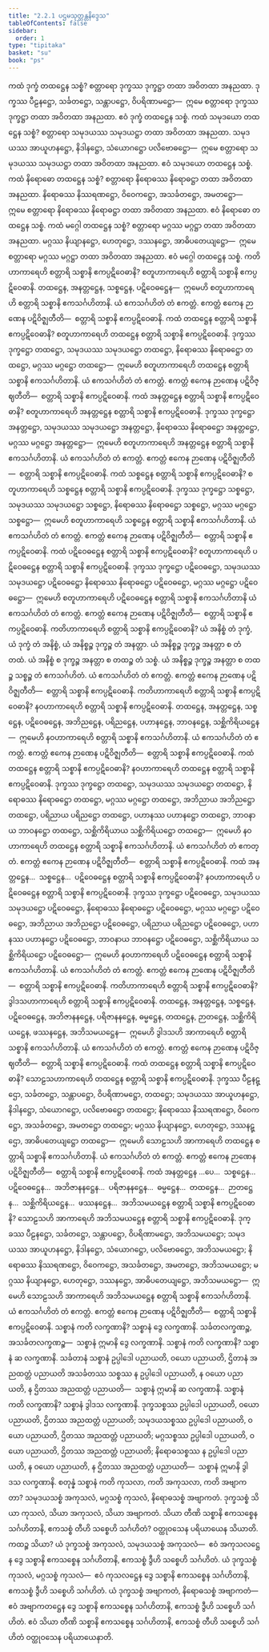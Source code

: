 ```yaml
---
title: "2.2.1 ပဌမသုတ္တန္တနိဒ္ဒေသ"
tableOfContents: false
sidebar:
  order: 1
type: "tipitaka"
basket: "su"
book: "ps"
---
```



<DynamicBreadcrumb />

<Division number="9" book="ps" e="ch" v="26" p="11">

<Paragraph number="1377" book="ps">
ကထံ ဒုက္ခံ တထဋ္ဌေန သစ္စံ? စတ္တာရော ဒုက္ခဿ ဒုက္ခဋ္ဌာ တထာ အဝိတထာ အနညထာ. ဒုက္ခဿ ပီဠနဋ္ဌော, သင်္ခတဋ္ဌော, သန္တာပဋ္ဌော, ဝိပရိဏာမဋ္ဌော—  ဣမေ စတ္တာရော ဒုက္ခဿ ဒုက္ခဋ္ဌာ တထာ အဝိတထာ အနညထာ. ဧဝံ ဒုက္ခံ တထဋ္ဌေန သစ္စံ.
</Paragraph>

<Paragraph number="1378" book="ps">
ကထံ သမုဒယော တထဋ္ဌေန သစ္စံ? စတ္တာရော သမုဒယဿ သမုဒယဋ္ဌာ တထာ အဝိတထာ အနညထာ. သမုဒယဿ အာယူဟနဋ္ဌော, နိဒါနဋ္ဌော, သံယောဂဋ္ဌော ပလိဗောဓဋ္ဌော—  ဣမေ စတ္တာရော သမုဒယဿ သမုဒယဋ္ဌာ တထာ အဝိတထာ အနညထာ. ဧဝံ သမုဒယော တထဋ္ဌေန သစ္စံ.
</Paragraph>

<Paragraph number="1379" book="ps">
ကထံ နိရောဓော တထဋ္ဌေန သစ္စံ? စတ္တာရော နိရောဓဿ နိရောဓဋ္ဌာ တထာ အဝိတထာ အနညထာ. နိရောဓဿ နိဿရဏဋ္ဌော, ဝိဝေကဋ္ဌော, အသင်္ခတဋ္ဌော, အမတဋ္ဌော—  ဣမေ စတ္တာရော နိရောဓဿ နိရောဓဋ္ဌာ တထာ အဝိတထာ အနညထာ. ဧဝံ နိရောဓော တထဋ္ဌေန သစ္စံ.
</Paragraph>

<Paragraph number="1380" book="ps">
ကထံ မဂ္ဂေါ တထဋ္ဌေန သစ္စံ? စတ္တာရော မဂ္ဂဿ မဂ္ဂဋ္ဌာ တထာ အဝိတထာ အနညထာ. မဂ္ဂဿ နိယျာနဋ္ဌော, ဟေတုဋ္ဌော, ဒဿနဋ္ဌော, အာဓိပတေယျဋ္ဌော—  ဣမေ စတ္တာရော မဂ္ဂဿ မဂ္ဂဋ္ဌာ တထာ အဝိတထာ အနညထာ. ဧဝံ မဂ္ဂေါ တထဋ္ဌေန သစ္စံ.
</Paragraph>

<Paragraph number="1381" book="ps">
ကတိဟာကာရေဟိ စတ္တာရိ သစ္စာနိ ဧကပ္ပဋိဝေဓာနိ? စတူဟာကာရေဟိ စတ္တာရိ သစ္စာနိ ဧကပ္ပဋိဝေဓာနိ. တထဋ္ဌေန, အနတ္တဋ္ဌေန, သစ္စဋ္ဌေန, ပဋိဝေဓဋ္ဌေန—  ဣမေဟိ စတူဟာကာရေဟိ စတ္တာရိ သစ္စာနိ ဧကသင်္ဂဟိတာနိ. ယံ ဧကသင်္ဂဟိတံ တံ ဧကတ္တံ. ဧကတ္တံ ဧကေန ဉာဏေန ပဋိဝိဇ္ဈတီတိ—  စတ္တာရိ သစ္စာနိ ဧကပ္ပဋိဝေဓာနိ.
</Paragraph>

<Paragraph number="1382" book="ps">
ကထံ တထဋ္ဌေန စတ္တာရိ သစ္စာနိ ဧကပ္ပဋိဝေဓာနိ? စတူဟာကာရေဟိ တထဋ္ဌေန စတ္တာရိ သစ္စာနိ ဧကပ္ပဋိဝေဓာနိ. ဒုက္ခဿ ဒုက္ခဋ္ဌော တထဋ္ဌော, သမုဒယဿ သမုဒယဋ္ဌော တထဋ္ဌော, နိရောဓဿ နိရောဓဋ္ဌော တထဋ္ဌော, မဂ္ဂဿ မဂ္ဂဋ္ဌော တထဋ္ဌော—  ဣမေဟိ စတူဟာကာရေဟိ တထဋ္ဌေန စတ္တာရိ သစ္စာနိ ဧကသင်္ဂဟိတာနိ. ယံ ဧကသင်္ဂဟိတံ တံ ဧကတ္တံ. ဧကတ္တံ ဧကေန ဉာဏေန ပဋိဝိဇ္ဈတီတိ—  စတ္တာရိ သစ္စာနိ ဧကပ္ပဋိဝေဓာနိ.
</Paragraph>

<Paragraph number="1383" book="ps">
ကထံ အနတ္တဋ္ဌေန စတ္တာရိ သစ္စာနိ ဧကပ္ပဋိဝေဓာနိ? စတူဟာကာရေဟိ အနတ္တဋ္ဌေန စတ္တာရိ သစ္စာနိ ဧကပ္ပဋိဝေဓာနိ. ဒုက္ခဿ ဒုက္ခဋ္ဌော အနတ္တဋ္ဌော, သမုဒယဿ သမုဒယဋ္ဌော အနတ္တဋ္ဌော, နိရောဓဿ နိရောဓဋ္ဌော အနတ္တဋ္ဌော, မဂ္ဂဿ မဂ္ဂဋ္ဌော အနတ္တဋ္ဌော—  ဣမေဟိ စတူဟာကာရေဟိ အနတ္တဋ္ဌေန စတ္တာရိ သစ္စာနိ ဧကသင်္ဂဟိတာနိ. ယံ ဧကသင်္ဂဟိတံ တံ ဧကတ္တံ. ဧကတ္တံ ဧကေန ဉာဏေန ပဋိဝိဇ္ဈတီတိ—  စတ္တာရိ သစ္စာနိ ဧကပ္ပဋိဝေဓာနိ.
</Paragraph>

<Paragraph number="1384" book="ps">
ကထံ သစ္စဋ္ဌေန စတ္တာရိ သစ္စာနိ ဧကပ္ပဋိဝေဓာနိ? စတူဟာကာရေဟိ သစ္စဋ္ဌေန စတ္တာရိ သစ္စာနိ ဧကပ္ပဋိဝေဓာနိ. ဒုက္ခဿ ဒုက္ခဋ္ဌော သစ္စဋ္ဌော, သမုဒယဿ သမုဒယဋ္ဌော သစ္စဋ္ဌော, နိရောဓဿ နိရောဓဋ္ဌော သစ္စဋ္ဌော, မဂ္ဂဿ မဂ္ဂဋ္ဌော သစ္စဋ္ဌော—  ဣမေဟိ စတူဟာကာရေဟိ သစ္စဋ္ဌေန စတ္တာရိ သစ္စာနိ ဧကသင်္ဂဟိတာနိ. ယံ ဧကသင်္ဂဟိတံ တံ ဧကတ္တံ. ဧကတ္တံ ဧကေန ဉာဏေန ပဋိဝိဇ္ဈတီတိ—  စတ္တာရိ သစ္စာနိ ဧကပ္ပဋိဝေဓာနိ.
</Paragraph>

<Paragraph number="1385" book="ps">
ကထံ ပဋိဝေဓဋ္ဌေန စတ္တာရိ သစ္စာနိ ဧကပ္ပဋိဝေဓာနိ? စတူဟာကာရေဟိ ပဋိဝေဓဋ္ဌေန စတ္တာရိ သစ္စာနိ ဧကပ္ပဋိဝေဓာနိ. ဒုက္ခဿ ဒုက္ခဋ္ဌော ပဋိဝေဓဋ္ဌော, သမုဒယဿ သမုဒယဋ္ဌော ပဋိဝေဓဋ္ဌော နိရောဓဿ နိရောဓဋ္ဌော ပဋိဝေဓဋ္ဌော, မဂ္ဂဿ မဂ္ဂဋ္ဌော ပဋိဝေဓဋ္ဌော—  ဣမေဟိ စတူဟာကာရေဟိ ပဋိဝေဓဋ္ဌေန စတ္တာရိ သစ္စာနိ ဧကသင်္ဂဟိတာနိ ယံ ဧကသင်္ဂဟိတံ တံ ဧကတ္တံ. ဧကတ္တံ ဧကေန ဉာဏေန ပဋိဝိဇ္ဈတီတိ—  စတ္တာရိ သစ္စာနိ ဧကပ္ပဋိဝေဓာနိ.
</Paragraph>

</Division>
<Division number="10" book="ps" e="ch" v="26" p="12">

<Paragraph number="1386" book="ps">
ကတိဟာကာရေဟိ စတ္တာရိ သစ္စာနိ ဧကပ္ပဋိဝေဓာနိ? ယံ အနိစ္စံ တံ ဒုက္ခံ, ယံ ဒုက္ခံ တံ အနိစ္စံ, ယံ အနိစ္စဉ္စ ဒုက္ခဉ္စ တံ အနတ္တာ. ယံ အနိစ္စဉ္စ ဒုက္ခဉ္စ အနတ္တာ စ တံ တထံ. ယံ အနိစ္စံ စ ဒုက္ခဉ္စ အနတ္တာ စ တထဉ္စ တံ သစ္စံ. ယံ အနိစ္စဉ္စ ဒုက္ခဉ္စ အနတ္တာ စ တထဉ္စ သစ္စဉ္စ တံ ဧကသင်္ဂဟိတံ. ယံ ဧကသင်္ဂဟိတံ တံ ဧကတ္တံ. ဧကတ္တံ ဧကေန ဉာဏေန ပဋိဝိဇ္ဈတီတိ—  စတ္တာရိ သစ္စာနိ ဧကပ္ပဋိဝေဓာနိ.
</Paragraph>

<Paragraph number="1387" book="ps">
ကတိဟာကာရေဟိ စတ္တာရိ သစ္စာနိ ဧကပ္ပဋိဝေဓာနိ? နဝဟာကာရေဟိ စတ္တာရိ သစ္စာနိ ဧကပ္ပဋိဝေဓာနိ. တထဋ္ဌေန, အနတ္တဋ္ဌေန, သစ္စဋ္ဌေန, ပဋိဝေဓဋ္ဌေန, အဘိညဋ္ဌေန, ပရိညဋ္ဌေန, ပဟာနဋ္ဌေန, ဘာဝနဋ္ဌေန, သစ္ဆိကိရိယဋ္ဌေန—  ဣမေဟိ နဝဟာကာရေဟိ စတ္တာရိ သစ္စာနိ ဧကသင်္ဂဟိတာနိ. ယံ ဧကသင်္ဂဟိတံ တံ ဧကတ္တံ. ဧကတ္တံ ဧကေန ဉာဏေန ပဋိဝိဇ္ဈတီတိ—  စတ္တာရိ သစ္စာနိ ဧကပ္ပဋိဝေဓာနိ.
</Paragraph>

<Paragraph number="1388" book="ps">
ကထံ တထဋ္ဌေန စတ္တာရိ သစ္စာနိ ဧကပ္ပဋိဝေဓာနိ? နဝဟာကာရေဟိ တထဋ္ဌေန စတ္တာရိ သစ္စာနိ ဧကပ္ပဋိဝေဓာနိ. ဒုက္ခဿ ဒုက္ခဋ္ဌော တထဋ္ဌော, သမုဒယဿ သမုဒယဋ္ဌော တထဋ္ဌော, နိရောဓဿ နိရောဓဋ္ဌော တထဋ္ဌော, မဂ္ဂဿ မဂ္ဂဋ္ဌော တထဋ္ဌော, အဘိညာယ အဘိညဋ္ဌော တထဋ္ဌော, ပရိညာယ ပရိညဋ္ဌော တထဋ္ဌော, ပဟာနဿ ပဟာနဋ္ဌော တထဋ္ဌော, ဘာဝနာယ ဘာဝနဋ္ဌော တထဋ္ဌော, သစ္ဆိကိရိယာယ သစ္ဆိကိရိယဋ္ဌော တထဋ္ဌော—  ဣမေဟိ နဝဟာကာရေဟိ တထဋ္ဌေန စတ္တာရိ သစ္စာနိ ဧကသင်္ဂဟိတာနိ. ယံ ဧကသင်္ဂဟိတံ တံ ဧကတ္တံ. ဧကတ္တံ ဧကေန ဉာဏေန ပဋိဝိဇ္ဈတီတိ—  စတ္တာရိ သစ္စာနိ ဧကပ္ပဋိဝေဓာနိ.
</Paragraph>

<Paragraph number="1389" book="ps">
ကထံ အနတ္တဋ္ဌေန…  သစ္စဋ္ဌေန…  ပဋိဝေဓဋ္ဌေန စတ္တာရိ သစ္စာနိ ဧကပ္ပဋိဝေဓာနိ? နဝဟာကာရေဟိ ပဋိဝေဓဋ္ဌေန စတ္တာရိ သစ္စာနိ ဧကပ္ပဋိဝေဓာနိ. ဒုက္ခဿ ဒုက္ခဋ္ဌော ပဋိဝေဓဋ္ဌော, သမုဒယဿ သမုဒယဋ္ဌော ပဋိဝေဓဋ္ဌော, နိရောဓဿ နိရောဓဋ္ဌော ပဋိဝေဓဋ္ဌော, မဂ္ဂဿ မဂ္ဂဋ္ဌော ပဋိဝေဓဋ္ဌော, အဘိညာယ အဘိညဋ္ဌော ပဋိဝေဓဋ္ဌော, ပရိညာယ ပရိညဋ္ဌော ပဋိဝေဓဋ္ဌော, ပဟာနဿ ပဟာနဋ္ဌော ပဋိဝေဓဋ္ဌော, ဘာဝနာယ ဘာဝနဋ္ဌော ပဋိဝေဓဋ္ဌော, သစ္ဆိကိရိယာယ သစ္ဆိကိရိယဋ္ဌော ပဋိဝေဓဋ္ဌော—  ဣမေဟိ နဝဟာကာရေဟိ ပဋိဝေဓဋ္ဌေန စတ္တာရိ သစ္စာနိ ဧကသင်္ဂဟိတာနိ. ယံ ဧကသင်္ဂဟိတံ တံ ဧကတ္တံ. ဧကတ္တံ ဧကေန ဉာဏေန ပဋိဝိဇ္ဈတီတိ—  စတ္တာရိ သစ္စာနိ ဧကပ္ပဋိဝေဓာနိ.
</Paragraph>

</Division>
<Division number="11" book="ps" e="ch" v="26" p="16">

<Paragraph number="1390" book="ps">
ကတိဟာကာရေဟိ စတ္တာရိ သစ္စာနိ ဧကပ္ပဋိဝေဓာနိ? ဒွါဒသဟာကာရေဟိ စတ္တာရိ သစ္စာနိ ဧကပ္ပဋိဝေဓာနိ. တထဋ္ဌေန, အနတ္တဋ္ဌေန, သစ္စဋ္ဌေန, ပဋိဝေဓဋ္ဌေန, အဘိဇာနနဋ္ဌေန, ပရိဇာနနဋ္ဌေန, ဓမ္မဋ္ဌေန, တထဋ္ဌေန, ဉာတဋ္ဌေန, သစ္ဆိကိရိယဋ္ဌေန, ဖဿနဋ္ဌေန, အဘိသမယဋ္ဌေန—  ဣမေဟိ ဒွါဒသဟိ အာကာရေဟိ စတ္တာရိ သစ္စာနိ ဧကသင်္ဂဟိတာနိ. ယံ ဧကသင်္ဂဟိတံ တံ ဧကတ္တံ. ဧကတ္တံ ဧကေန ဉာဏေန ပဋိဝိဇ္ဈတီတိ—  စတ္တာရိ သစ္စာနိ ဧကပ္ပဋိဝေဓာနိ.
</Paragraph>

<Paragraph number="1391" book="ps">
ကထံ တထဋ္ဌေန စတ္တာရိ သစ္စာနိ ဧကပ္ပဋိဝေဓာနိ? သောဠသဟာကာရေဟိ တထဋ္ဌေန စတ္တာရိ သစ္စာနိ ဧကပ္ပဋိဝေဓာနိ. ဒုက္ခဿ ပီဠနဋ္ဌော, သင်္ခတဋ္ဌော, သန္တာပဋ္ဌော, ဝိပရိဏာမဋ္ဌော, တထဋ္ဌော; သမုဒယဿ အာယူဟနဋ္ဌော, နိဒါနဋ္ဌော, သံယောဂဋ္ဌော, ပလိဗောဓဋ္ဌော တထဋ္ဌော; နိရောဓဿ နိဿရဏဋ္ဌော, ဝိဝေကဋ္ဌော, အသင်္ခတဋ္ဌော, အမတဋ္ဌော တထဋ္ဌော; မဂ္ဂဿ နိယျာနဋ္ဌော, ဟေတုဋ္ဌော, ဒဿနဋ္ဌော, အာဓိပတေယျဋ္ဌော တထဋ္ဌော—  ဣမေဟိ သောဠသဟိ အာကာရေဟိ တထဋ္ဌေန စတ္တာရိ သစ္စာနိ ဧကသင်္ဂဟိတာနိ. ယံ ဧကသင်္ဂဟိတံ တံ ဧကတ္တံ. ဧကတ္တံ ဧကေန ဉာဏေန ပဋိဝိဇ္ဈတီတိ—  စတ္တာရိ သစ္စာနိ ဧကပ္ပဋိဝေဓာနိ.
</Paragraph>

<Paragraph number="1392" book="ps">
ကထံ အနတ္တဋ္ဌေန …ပေ…  သစ္စဋ္ဌေန…  ပဋိဝေဓဋ္ဌေန…  အဘိဇာနနဋ္ဌေန…  ပရိဇာနနဋ္ဌေန…  ဓမ္မဋ္ဌေန…  တထဋ္ဌေန…  ဉာတဋ္ဌေန…  သစ္ဆိကိရိယဋ္ဌေန…  ဖဿနဋ္ဌေန…  အဘိသမယဋ္ဌေန စတ္တာရိ သစ္စာနိ ဧကပ္ပဋိဝေဓာနိ? သောဠသဟိ အာကာရေဟိ အဘိသမယဋ္ဌေန စတ္တာရိ သစ္စာနိ ဧကပ္ပဋိဝေဓာနိ. ဒုက္ခဿ ပီဠနဋ္ဌော, သင်္ခတဋ္ဌော, သန္တာပဋ္ဌော, ဝိပရိဏာမဋ္ဌော, အဘိသမယဋ္ဌော; သမုဒယဿ အာယူဟနဋ္ဌော, နိဒါနဋ္ဌော, သံယောဂဋ္ဌော, ပလိဗောဓဋ္ဌော, အဘိသမယဋ္ဌော; နိရောဓဿ နိဿရဏဋ္ဌော, ဝိဝေကဋ္ဌော, အသင်္ခတဋ္ဌော, အမတဋ္ဌော, အဘိသမယဋ္ဌော; မဂ္ဂဿ နိယျာနဋ္ဌော, ဟေတုဋ္ဌော, ဒဿနဋ္ဌော, အာဓိပတေယျဋ္ဌော, အဘိသမယဋ္ဌော—  ဣမေဟိ သောဠသဟိ အာကာရေဟိ အဘိသမယဋ္ဌေန စတ္တာရိ သစ္စာနိ ဧကသင်္ဂဟိတာနိ. ယံ ဧကသင်္ဂဟိတံ တံ ဧကတ္တံ. ဧကတ္တံ ဧကေန ဉာဏေန ပဋိဝိဇ္ဈတီတိ—  စတ္တာရိ သစ္စာနိ ဧကပ္ပဋိဝေဓာနိ.
</Paragraph>

</Division>
<Division number="12" book="ps" e="ch" v="26" p="16">

<Paragraph number="1393" book="ps">
သစ္စာနံ ကတိ လက္ခဏာနိ? သစ္စာနံ ဒွေ လက္ခဏာနိ. သင်္ခတလက္ခဏဉ္စ, အသင်္ခတလက္ခဏဉ္စ—  သစ္စာနံ ဣမာနိ ဒွေ လက္ခဏာနိ.
</Paragraph>

<Paragraph number="1394" book="ps">
သစ္စာနံ ကတိ လက္ခဏာနိ? သစ္စာနံ ဆ လက္ခဏာနိ. သင်္ခတာနံ သစ္စာနံ ဥပ္ပါဒေါ ပညာယတိ, ဝယော ပညာယတိ, ဌိတာနံ အညထတ္တံ ပညာယတိ အသင်္ခတဿ သစ္စဿ န ဥပ္ပါဒေါ ပညာယတိ, န ဝယော ပညာယတိ, န ဌိတဿ အညထတ္တံ ပညာယတိ—  သစ္စာနံ ဣမာနိ ဆ လက္ခဏာနိ.
</Paragraph>

<Paragraph number="1395" book="ps">
သစ္စာနံ ကတိ လက္ခဏာနိ? သစ္စာနံ ဒွါဒသ လက္ခဏာနိ. ဒုက္ခသစ္စဿ ဥပ္ပါဒေါ ပညာယတိ, ဝယော ပညာယတိ, ဌိတဿ အညထတ္တံ ပညာယတိ; သမုဒယသစ္စဿ ဥပ္ပါဒေါ ပညာယတိ, ဝယော ပညာယတိ, ဌိတဿ အညထတ္တံ ပညာယတိ; မဂ္ဂသစ္စဿ ဥပ္ပါဒေါ ပညာယတိ, ဝယော ပညာယတိ, ဌိတဿ အညထတ္တံ ပညာယတိ; နိရောဓသစ္စဿ န ဥပ္ပါဒေါ ပညာယတိ, န ဝယော ပညာယတိ, န ဌိတဿ အညထတ္တံ ပညာယတိ—  သစ္စာနံ ဣမာနိ ဒွါဒသ လက္ခဏာနိ.
</Paragraph>

<Paragraph number="1396" book="ps">
စတုန္နံ သစ္စာနံ ကတိ ကုသလာ, ကတိ အကုသလာ, ကတိ အဗျာကတာ? သမုဒယသစ္စံ အကုသလံ, မဂ္ဂသစ္စံ ကုသလံ, နိရောဓသစ္စံ အဗျာကတံ. ဒုက္ခသစ္စံ သိယာ ကုသလံ, သိယာ အကုသလံ, သိယာ အဗျာကတံ.
</Paragraph>

<Paragraph number="1397" book="ps">
သိယာ တီဏိ သစ္စာနိ ဧကသစ္စေန သင်္ဂဟိတာနိ, ဧကသစ္စံ တီဟိ သစ္စေဟိ သင်္ဂဟိတံ? ဝတ္ထုဝသေန ပရိယာယေန သိယာတိ. ကထဉ္စ သိယာ? ယံ ဒုက္ခသစ္စံ အကုသလံ, သမုဒယသစ္စံ အကုသလံ—  ဧဝံ အကုသလဋ္ဌေန ဒွေ သစ္စာနိ ဧကသစ္စေန သင်္ဂဟိတာနိ, ဧကသစ္စံ ဒွီဟိ သစ္စေဟိ သင်္ဂဟိတံ. ယံ ဒုက္ခသစ္စံ ကုသလံ, မဂ္ဂသစ္စံ ကုသလံ—  ဧဝံ ကုသလဋ္ဌေန ဒွေ သစ္စာနိ ဧကသစ္စေန သင်္ဂဟိတာနိ, ဧကသစ္စံ ဒွီဟိ သစ္စေဟိ သင်္ဂဟိတံ. ယံ ဒုက္ခသစ္စံ အဗျာကတံ, နိရောဓသစ္စံ အဗျာကတံ—  ဧဝံ အဗျာကတဋ္ဌေန ဒွေ သစ္စာနိ ဧကသစ္စေန သင်္ဂဟိတာနိ, ဧကသစ္စံ ဒွီဟိ သစ္စေဟိ သင်္ဂဟိတံ. ဧဝံ သိယာ တီဏိ သစ္စာနိ ဧကသစ္စေန သင်္ဂဟိတာနိ, ဧကသစ္စံ တီဟိ သစ္စေဟိ သင်္ဂဟိတံ ဝတ္ထုဝသေန ပရိယာယေနာတိ.
</Paragraph>
</Division>